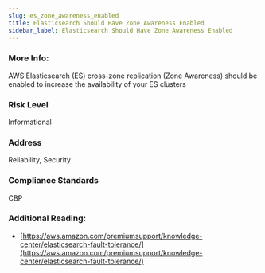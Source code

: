 ```yaml
---
slug: es_zone_awareness_enabled
title: Elasticsearch Should Have Zone Awareness Enabled
sidebar_label: Elasticsearch Should Have Zone Awareness Enabled
---
```


### More Info:

AWS Elasticsearch (ES) cross-zone replication (Zone Awareness) should be enabled to increase the availability of your ES clusters

### Risk Level

Informational

### Address

Reliability, Security

### Compliance Standards

CBP

### Additional Reading:

- [https://aws.amazon.com/premiumsupport/knowledge-center/elasticsearch-fault-tolerance/](https://aws.amazon.com/premiumsupport/knowledge-center/elasticsearch-fault-tolerance/) 


